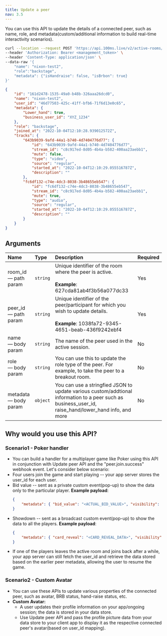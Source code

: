 ```yaml
---
title: Update a peer
nav: 3.5
---
```


You can use this API to update the details of a connected peer, such as name, role, and metadata(custom/additional information to build real-time interactivity scenarios).

<PostRequest title="https://api.100ms.live/v2/active-rooms/<room_id>/peers/<peer_id>" />
<Request id="req-0">

```bash
curl --location --request POST 'https://api.100ms.live/v2/active-rooms/<room_id>/peers/<peer_id>' \
--header 'Authorization: Bearer <management_token>' \
--header 'Content-Type: application/json' \
--data-raw '{
    "name": "nixon-test2",
    "role":"backstage",
    "metadata": {"isHandraise": false, "isBrbon": true}
}'
```

</Request>
<ResponseBox id="res-0" status="200 OK">

```json
{
    "id": "161d2478-1535-49a0-b48b-326aaa26dcd0",
    "name": "nixon-test2",
    "user_id": "46d77503-425c-41ff-bfb6-71f6d13e0c65",
    "metadata": {
        "Lower_hand": true,
        "business_user_id": "XYZ_1234"
    },
    "role": "backstage",
    "joined_at": "2022-10-04T12:10:28.939012572Z",
    "tracks": {
        "643b9039-9afd-44a1-b740-4d7404776d77": {
            "id": "643b9039-9afd-44a1-b740-4d7404776d77",
            "stream_id": "c8c917ed-8d05-4b4a-b582-400aa23aebb1",
            "mute": false,
            "type": "video",
            "source": "regular",
            "started_at": "2022-10-04T12:10:29.055516787Z",
            "description": ""
        },
        "fc6df132-c74e-4dc3-8038-3b48655eb547": {
            "id": "fc6df132-c74e-4dc3-8038-3b48655eb547",
            "stream_id": "c8c917ed-8d05-4b4a-b582-400aa23aebb1",
            "mute": true,
            "type": "audio",
            "source": "regular",
            "started_at": "2022-10-04T12:10:29.055516787Z",
            "description": ""
        }
    }
}
```

</ResponseBox>

## Arguments

| Name                        | Type     | Description                                                                                                                                           | Required |
| :-------------------------- | :------- | :---------------------------------------------------------------------------------------------------------------------------------------------------- | :------- |
| room_id <br/> — path param  | `string` | Unique identifier of the room where the peer is active. <br/><br/>**Example**: 627cda81ab4f3b56a077dc33                                               | Yes      |
| peer_id <br/> — path param  | `string` | Unique identifier of the peer/participant for which you wish to update details. <br/><br/>**Example**: 1038fa72-9345-4651-beab-436f9242ebf4           | Yes      |
| name <br/> — body param     | `string` | The name of the peer used in the active session.                                                                                                      | No       |
| role <br/> — body param     | `string` | You can use this to update the role type of the peer. For example, to take the peer to a breakout room.                                               | No       |
| metadata <br/> — body param | `object` | You can use a stringfied JSON to update various custom/addtional information to a peer such as business_user_id, raise_hand/lower_hand info, and more | No       |

## Why would you use this API?

### Scenario1 - Poker handler

-   You can build a handler for a multiplayer game like Poker using this API in conjunction with Update peer API and the "peer.join.success" webhook event. Let's consider below scenario:
-   Four users join the game and start playing -- your app server stores the user_id for each user.
-   Bid value -- sent as a private custom event(pop-up) to show the data only to the particular player.
    **Example payload**:
    ```json
    {
        "metadata": { "bid_value": "<ACTUAL_BID_VALUE>", "visibility": "private" }
    }
    ```
-   Showdown -- sent as a broadcast custom event(pop-up) to show the data to all the players.
    **Example payload**:
    ```json
    {
        "metadata": { "card_reveal": "<CARD_REVEAL_DATA>", "visibility": "public" }
    }
    ```
-   If one of the players leaves the active room and joins back after a while, your app server can still fetch the user_id and retrieve the data stored based on the earlier peer metadata, allowing the user to resume the game.

### Scenario2 - Custom Avatar

-   You can use these APIs to update various properties of the connected peer, such as avatar, BRB status, hand-raise status, etc.
-   **Custom Avatar:**
    -   A user updates their profile information on your app/ongoing session; the data is stored in your data store.
    -   Use Update peer API and pass the profile picture data from your data store to your client app to display it as the respective connected peer's avatar(based on user_id mapping).
